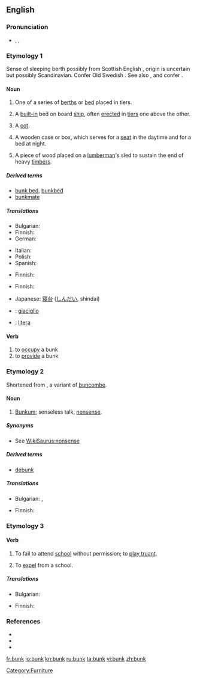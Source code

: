 {{wikipedia|dab=bunk}}
==English==

===Pronunciation===
* {{enPR|bŭngk}}, {{IPA|/bʌŋk/}}, {{SAMPA|/bVNk/}}
*: {{rhymes|ʌŋk}}

===Etymology 1===
Sense of sleeping berth possibly from Scottish English {{term|bunker||seat, bench}}, origin is uncertain but possibly Scandinavian.
Confer Old Swedish {{term|bunke||boards used to protect the cargo of a ship|lang=}}.
See also {{term|boarding}}, {{term|flooring}} and confer {{term|bunch}}.

====Noun====
{{en-noun}}

# One of a series of [[berth]]s or [[bed]] placed in tiers.
# {{nautical}} A [[built-in]] bed on board [[ship]], often [[erected]] in [[tier]]s one above the other.
# {{military}} A [[cot]].
# {{US}} A wooden case or box, which serves for a [[seat]] in the daytime and for a bed at night.
# {{US|informal}} A piece of wood placed on a [[lumberman]]'s sled to sustain the end of heavy [[timber]]s.

=====Derived terms=====
* [[bunk bed]], [[bunkbed]]
* [[bunkmate]]

=====Translations=====
{{trans-top|(nautical) built-in bed on board ship}}
* Bulgarian: {{t|bg|койка|f}}
* Finnish: {{t+|fi|punkka}}
* German: {{t+|de|Koje|f}}
{{trans-mid}}
* Italian: {{t|it|cuccetta|f}}
* Polish: {{t|pl|koja|f}}
* Spanish: {{t-|es|camarote|m}}
{{trans-bottom}}

{{trans-top|(military) cot}}
* Finnish: {{t+|fi|punkka}}
{{trans-mid}}
{{trans-bottom}}

{{trans-top|one of a series of berth in tiers}}
* Finnish: {{t+|fi|punkka}}
{{trans-mid}}
* Japanese: [[寝台]] ([[しんだい]], shindai)
{{trans-bottom}}

{{checktrans-top}}
* {{ttbc|Italian}}: [[giaciglio]] {{m}}
{{trans-mid}}
* {{ttbc|Spanish}}: [[litera]] {{f}}
{{trans-bottom}}

====Verb====
{{en-verb}}

# to [[occupy]] a bunk
# to [[provide]] a bunk

===Etymology 2===
Shortened from {{term|bunkum}}, a variant of [[buncombe]].

====Noun====
{{en-noun|-}}

# {{slang}} [[bunkum|Bunkum]]; senseless talk, [[nonsense]].

=====Synonyms=====
* See [[WikiSaurus:nonsense]]

=====Derived terms=====
* [[debunk]]

=====Translations=====
{{trans-top|nonsense}}
* Bulgarian: {{t|bg|глупости|p}},  {{t|bg|дрънканици|p}}
{{trans-mid}}
* Finnish: {{t-|fi|soopa}}
{{trans-bottom}}

===Etymology 3===
{{rfe}}

====Verb====
{{en-verb}}

# {{British}} To fail to attend [[school]] without permission; to [[play truant]].
# {{obsolete}} To [[expel]] from a school.

=====Translations=====
{{trans-top|to fail to attend school without permission}}
* Bulgarian: {{t|bg|бягам от училище}}
{{trans-mid}}
* Finnish: {{t+|fi|lintsata}}
{{trans-bottom}}

===References===
* {{R:Online Etymology Dictionary}}
* {{R:Websters}}
* {{R:1913}}

[[Category:Furniture]]

[[fr:bunk]]
[[io:bunk]]
[[kn:bunk]]
[[ru:bunk]]
[[ta:bunk]]
[[vi:bunk]]
[[zh:bunk]]